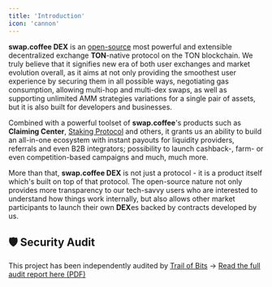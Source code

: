 ```yaml
---
title: 'Introduction'
icon: 'cannon'
---
```


**swap.coffee DEX** is an [open-source](https://github.com/swapcoffee/dex) most powerful and extensible decentralized exchange **TON**-native protocol
on the TON blockchain. We truly believe that it signifies new era of both user exchanges and market evolution overall,
as it aims at not only providing the smoothest user experience by securing them in all possible ways,
negotiating gas consumption, allowing multi-hop and multi-dex swaps, as well as supporting unlimited AMM strategies
variations for a single pair of assets, but it is also built for developers and businesses.

Combined with a powerful toolset of **swap.coffee**'s products such as **Claiming Center**, [Staking Protocol](/technical-guides/staking-internals) and others,
it grants us an ability to build an all-in-one ecosystem with instant payouts for liquidity providers, referrals and
even B2B integrators; possibility to launch cashback-, farm- or even competition-based campaigns and much, much more.

More than that, **swap.coffee DEX** is not just a protocol - it is a product itself which's built on top of that protocol.
The open-source nature not only provides more transparency to our tech-savvy users who are interested to understand how
things work internally, but also allows other market participants to launch their own **DEX**es backed by contracts developed by us.

## 🛡 Security Audit

This project has been independently audited by [Trail of Bits](https://trailofbits.com)
→ [Read the full audit report here (PDF)](https://github.com/trailofbits/publications/blob/master/reviews/2025-05-swap-coffee-ton-dex-securityreview.pdf)